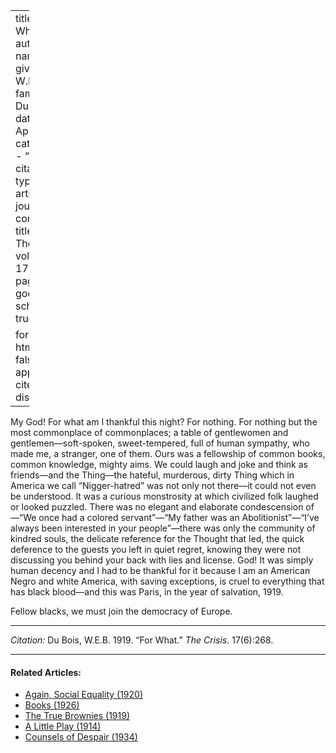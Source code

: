 
---
title: 'For What'
author:
  - name:
      given: W.E.B.
      family: Du Bois
date: Apr. 1919
categories: 
  - ""
citation: 
  type: article-journal
  container-title: The Crisis
  volume: 17
  issue: 6
  page: 268
google-scholar: true

format:
  html:
    toc: false
    appendix-cite-as: display
---


My God! For what am I thankful this night? For nothing. For nothing but the most commonplace of commonplaces; a table of gentlewomen and gentlemen---soft-spoken, sweet-tempered, full of human sympathy, who made me, a stranger, one of them. Ours was a fellowship of common books, common knowledge, mighty aims. We could laugh and joke and think as friends---and the Thing---the hateful, murderous, dirty Thing which in America we call "Nigger-hatred" was not only not there---it could not even be understood. It was a curious monstrosity at which civilized folk laughed or looked puzzled. There was no elegant and elaborate condescension of---"We once had a colored servant"---"My father was an Abolitionist"---"I've always been interested in your people"---there was only the community of kindred souls, the delicate reference for the Thought that led, the quick deference to the guests you left in quiet regret, knowing they were not discussing you behind your back with lies and license. God! It was simply human decency and I had to be thankful for it because I am an American Negro and white America, with saving exceptions, is cruel to everything that has black blood---and this was Paris, in the year of salvation, 1919. 

Fellow blacks, we must join the democracy of Europe. 

--------------  

*Citation:* Du Bois, W.E.B. 1919. "For What." *The Crisis*. 17(6):268.

<!-- Similar articles start here -->
<div  class="clear-wrap"></div>
<hr>
#### Related Articles:

* [Again, Social Equality (1920)](/Volumes/19/05/again_social_equality.html)
* [Books (1926)](/Volumes/33/02/books.html)
* [The True Brownies (1919)](/Volumes/18/06/true_brownies.html)
* [A Little Play (1914)](/Volumes/07/05/a_little_play.html)
* [Counsels of Despair (1934)](/Volumes/41/06/counsels_of_despair.html)

<!-- Similar articles end here -->